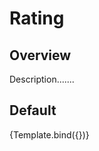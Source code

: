 

# Rating

## Overview

Description.......

## Default
<Canvas>
    <Story 
        name="Default" 
        args={{ 
          max: "5",
          defaultRating: "2"
         }}>
        {Template.bind({})}
    </Story>
</Canvas>

<Meta
  title="Atoms/Rating"
  argTypes={{}}
/>


<ArgsTable of={Rating} />